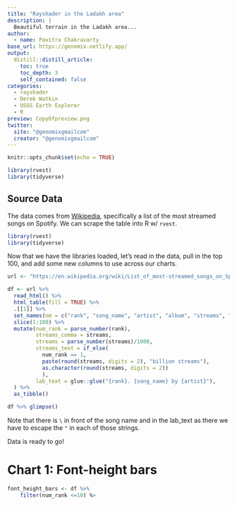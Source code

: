 ```yaml
---
title: "Rayshader in the Ladakh area"
description: |
  Beautiful terrain in the Ladakh area...
author:
  - name: Pavitra Chakravarty
base_url: https://genomix.netlify.app/
output: 
  distill::distill_article:
    toc: true
    toc_depth: 3
    self_contained: false
categories:
  - rayshader
  - Derek Watkin
  - USGS Earth Explorer
  - R
preview: CopyOfpreview.png
twitter:
  site: "@genomixgmailcom"
  creator: "@genomixgmailcom"
---
```


```r
knitr::opts_chunk$set(echo = TRUE)

library(rvest)
library(tidyverse)
```

## Source Data

The data comes from [Wikipedia](https://en.wikipedia.org/wiki/List_of_most-streamed_songs_on_Spotify), specifically a list of the most streamed songs on Spotify. We can scrape the table into R w/ `rvest`.

```r
library(rvest)
library(tidyverse)
```

Now that we have the libraries loaded, let's read in the data, pull in the top 100, and add some new columns to use across our charts.

```r
url <- "https://en.wikipedia.org/wiki/List_of_most-streamed_songs_on_Spotify"

df <- url %>% 
  read_html() %>% 
  html_table(fill = TRUE) %>% 
  .[[1]] %>% 
  set_names(nm = c("rank", "song_name", "artist", "album", "streams", "date_published")) %>% 
  slice(1:100) %>% 
  mutate(num_rank = parse_number(rank),
         streams_comma = streams,
         streams = parse_number(streams)/1000,
         streams_text = if_else(
           num_rank == 1,
           paste(round(streams, digits = 2), "billion streams"),
           as.character(round(streams, digits = 2))
           ),
         lab_text = glue::glue("{rank}. {song_name} by {artist}"),
  ) %>% 
  as_tibble()

df %>% glimpse()
```
<aside> Note that there is `\` in front of the song name and in the lab_text as there we have to escape the `"` in each of those strings. </aside>

Data is ready to go!


# Chart 1: Font-height bars

```r
font_height_bars <- df %>% 
    filter(num_rank <=10) %>
```
